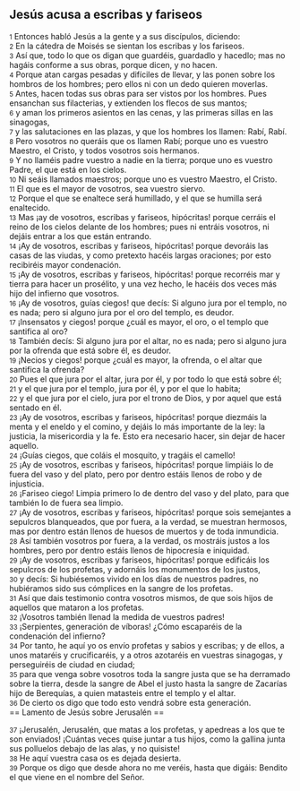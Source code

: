 == Jesús acusa a escribas y fariseos ==

{{anchor|1}} <small>1</small> Entonces habló Jesús a la gente y a sus discípulos, diciendo:<br>
{{anchor|2}} <small>2</small> En la cátedra de Moisés se sientan los escribas y los fariseos.<br>
{{anchor|3}} <small>3</small> Así que, todo lo que os digan que guardéis, guardadlo y hacedlo; mas no hagáis conforme a sus obras, porque dicen, y no hacen.<br>
{{anchor|4}} <small>4</small> Porque atan cargas pesadas y difíciles de llevar, y las ponen sobre los hombros de los hombres; pero ellos ni con un dedo quieren moverlas.<br>
{{anchor|5}} <small>5</small> Antes, hacen todas sus obras para ser vistos por los hombres. Pues ensanchan sus filacterias, y extienden los flecos de sus mantos;<br>
{{anchor|6}} <small>6</small> y aman los primeros asientos en las cenas, y las primeras sillas en las sinagogas,<br>
{{anchor|7}} <small>7</small> y las salutaciones en las plazas, y que los hombres los llamen: Rabí, Rabí.<br>
{{anchor|8}} <small>8</small> Pero vosotros no queráis que os llamen Rabí; porque uno es vuestro Maestro, el Cristo, y todos vosotros sois hermanos.<br>
{{anchor|9}} <small>9</small> Y no llaméis padre vuestro a nadie en la tierra; porque uno es vuestro Padre, el que está en los cielos.<br>
{{anchor|10}} <small>10</small> Ni seáis llamados maestros; porque uno es vuestro Maestro, el Cristo.<br>
{{anchor|11}} <small>11</small> El que es el mayor de vosotros, sea vuestro siervo.<br>
{{anchor|12}} <small>12</small> Porque el que se enaltece será humillado, y el que se humilla será enaltecido.<br>
{{anchor|13}} <small>13</small> Mas ¡ay de vosotros, escribas y fariseos, hipócritas! porque cerráis el reino de los cielos delante de los hombres; pues ni entráis vosotros, ni dejáis entrar a los que están entrando.<br>
{{anchor|14}} <small>14</small> ¡Ay de vosotros, escribas y fariseos, hipócritas! porque devoráis las casas de las viudas, y como pretexto hacéis largas oraciones; por esto recibiréis mayor condenación.<br>
{{anchor|15}} <small>15</small> ¡Ay de vosotros, escribas y fariseos, hipócritas! porque recorréis mar y tierra para hacer un prosélito, y una vez hecho, le hacéis dos veces más hijo del infierno que vosotros.<br>
{{anchor|16}} <small>16</small> ¡Ay de vosotros, guías ciegos! que decís: Si alguno jura por el templo, no es nada; pero si alguno jura por el oro del templo, es deudor.<br>
{{anchor|17}} <small>17</small> ¡Insensatos y ciegos! porque ¿cuál es mayor, el oro, o el templo que santifica al oro?<br>
{{anchor|18}} <small>18</small> También decís: Si alguno jura por el altar, no es nada; pero si alguno jura por la ofrenda que está sobre él, es deudor.<br>
{{anchor|19}} <small>19</small> ¡Necios y ciegos! porque ¿cuál es mayor, la ofrenda, o el altar que santifica la ofrenda?<br>
{{anchor|20}} <small>20</small> Pues el que jura por el altar, jura por él, y por todo lo que está sobre él;<br>
{{anchor|21}} <small>21</small> y el que jura por el templo, jura por él, y por el que lo habita;<br>
{{anchor|22}} <small>22</small> y el que jura por el cielo, jura por el trono de Dios, y por aquel que está sentado en él.<br>
{{anchor|23}} <small>23</small> ¡Ay de vosotros, escribas y fariseos, hipócritas! porque diezmáis la menta y el eneldo y el comino, y dejáis lo más importante de la ley: la justicia, la misericordia y la fe. Esto era necesario hacer, sin dejar de hacer aquello.<br>
{{anchor|24}} <small>24</small> ¡Guías ciegos, que coláis el mosquito, y tragáis el camello!<br>
{{anchor|25}} <small>25</small> ¡Ay de vosotros, escribas y fariseos, hipócritas! porque limpiáis lo de fuera del vaso y del plato, pero por dentro estáis llenos de robo y de injusticia.<br>
{{anchor|26}} <small>26</small> ¡Fariseo ciego! Limpia primero lo de dentro del vaso y del plato, para que también lo de fuera sea limpio.<br>
{{anchor|27}} <small>27</small> ¡Ay de vosotros, escribas y fariseos, hipócritas! porque sois semejantes a sepulcros blanqueados, que por fuera, a la verdad, se muestran hermosos, mas por dentro están llenos de huesos de muertos y de toda inmundicia.<br>
{{anchor|28}} <small>28</small> Así también vosotros por fuera, a la verdad, os mostráis justos a los hombres, pero por dentro estáis llenos de hipocresía e iniquidad.<br>
{{anchor|29}} <small>29</small> ¡Ay de vosotros, escribas y fariseos, hipócritas! porque edificáis los sepulcros de los profetas, y adornáis los monumentos de los justos,<br>
{{anchor|30}} <small>30</small> y decís: Si hubiésemos vivido en los días de nuestros padres, no hubiéramos sido sus cómplices en la sangre de los profetas.<br>
{{anchor|31}} <small>31</small> Así que dais testimonio contra vosotros mismos, de que sois hijos de aquellos que mataron a los profetas.<br>
{{anchor|32}} <small>32</small> ¡Vosotros también llenad la medida de vuestros padres!<br>
{{anchor|33}} <small>33</small> ¡Serpientes, generación de víboras! ¿Cómo escaparéis de la condenación del infierno?<br>
{{anchor|34}} <small>34</small> Por tanto, he aquí yo os envío profetas y sabios y escribas; y de ellos, a unos mataréis y crucificaréis, y a otros azotaréis en vuestras sinagogas, y perseguiréis de ciudad en ciudad;<br>
{{anchor|35}} <small>35</small> para que venga sobre vosotros toda la sangre justa que se ha derramado sobre la tierra, desde la sangre de Abel el justo hasta la sangre de Zacarías hijo de Berequías, a quien matasteis entre el templo y el altar.<br>
{{anchor|36}} <small>36</small> De cierto os digo que todo esto vendrá sobre esta generación.<br>
== Lamento de Jesús sobre Jerusalén ==

{{anchor|37}} <small>37</small> ¡Jerusalén, Jerusalén, que matas a los profetas, y apedreas a los que te son enviados! ¡Cuántas veces quise juntar a tus hijos, como la gallina junta sus polluelos debajo de las alas, y no quisiste!<br>
{{anchor|38}} <small>38</small> He aquí vuestra casa os es dejada desierta.<br>
{{anchor|39}} <small>39</small> Porque os digo que desde ahora no me veréis, hasta que digáis: Bendito el que viene en el nombre del Señor.<br>
